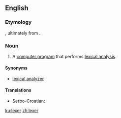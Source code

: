 ==English==

{{wikipedia}}

===Etymology===
{{suffix|lex|er}}, ultimately from {{term|lexical}}.

===Noun===
{{en-noun}}

# {{computing}} A [[computer program]] that performs [[lexical analysis]].

====Synonyms====
* [[lexical analyzer]]

====Translations====
{{trans-top|computer program}}
* Serbo-Croatian: {{t|sh|lekser|m}}
{{trans-mid}}
{{trans-bottom}}

[[ku:lexer]]
[[zh:lexer]]